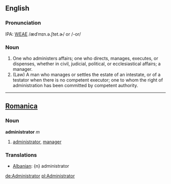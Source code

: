 ==English==


===Pronunciation===
IPA: [[WEAE]] /ædˈmɪn.ə.ʃtet.ɚ/ or /-or/

===Noun===
# One who administers affairs; one who directs, manages, executes, or dispenses, whether in civil, judicial, political, or ecclesiastical affairs; a manager.
# (Law) A man who manages or settles the estate of an intestate, or of a testator when there is no competent executor; one to whom the right of administration has been committed by competent authority.
----

==[[Romanica]]==
===Noun===
<b>administrator</b> ''m''
#[[administrator]], [[manager]]

===Translations===
*[[Albanian]]: {n} administrator

[[de:Administrator]]
[[pl:Administrator]]